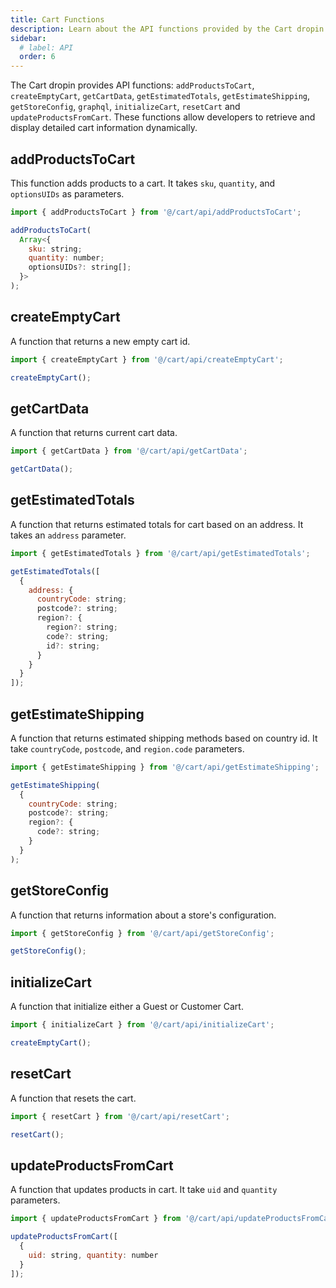 ```yaml
---
title: Cart Functions
description: Learn about the API functions provided by the Cart dropin.
sidebar:
  # label: API
  order: 6
---
```



The Cart dropin provides API functions: `addProductsToCart`, `createEmptyCart`, `getCartData`, `getEstimatedTotals`, `getEstimateShipping`, `getStoreConfig`, `graphql`, `initializeCart`, `resetCart` and `updateProductsFromCart`. These functions allow developers to retrieve and display detailed cart information dynamically.

## addProductsToCart

This function adds products to a cart. It takes `sku`, `quantity`, and `optionsUIDs` as parameters.

```javascript
import { addProductsToCart } from '@/cart/api/addProductsToCart';

addProductsToCart(
  Array<{
    sku: string;
    quantity: number;
    optionsUIDs?: string[];
  }>
);
```

## createEmptyCart

A function that returns a new empty cart id.

```js
import { createEmptyCart } from '@/cart/api/createEmptyCart';

createEmptyCart();
```

## getCartData

A function that returns current cart data.

```js
import { getCartData } from '@/cart/api/getCartData';

getCartData();
```

## getEstimatedTotals

A function that returns estimated totals for cart based on an address. It takes an `address` parameter.

```js
import { getEstimatedTotals } from '@/cart/api/getEstimatedTotals';

getEstimatedTotals([
  {
    address: {
      countryCode: string;
      postcode?: string;
      region?: {
        region?: string;
        code?: string;
        id?: string;
      }
    }
  }
]);
```

## getEstimateShipping

A function that returns estimated shipping methods based on country id. It take `countryCode`, `postcode`, and `region.code` parameters.

```js
import { getEstimateShipping } from '@/cart/api/getEstimateShipping';

getEstimateShipping(
  {
    countryCode: string;
    postcode?: string;
    region?: {
      code?: string;
    }
  }
);
```

## getStoreConfig

A function that returns information about a store's configuration.

```js
import { getStoreConfig } from '@/cart/api/getStoreConfig';

getStoreConfig();
```

## initializeCart

A function that initialize either a Guest or Customer Cart.

```js
import { initializeCart } from '@/cart/api/initializeCart';

createEmptyCart();
```

## resetCart

A function that resets the cart.

```js
import { resetCart } from '@/cart/api/resetCart';

resetCart();
```

## updateProductsFromCart

A function that updates products in cart. It take `uid` and `quantity` parameters.

```js
import { updateProductsFromCart } from '@/cart/api/updateProductsFromCart';

updateProductsFromCart([
  {
    uid: string, quantity: number
  }
]);
```
